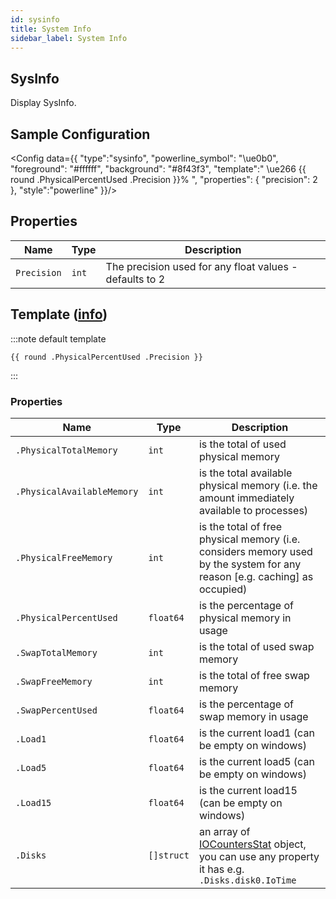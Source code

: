```yaml
---
id: sysinfo
title: System Info
sidebar_label: System Info
---
```


## SysInfo

Display SysInfo.

## Sample Configuration


<Config data={{
  "type":"sysinfo",
  "powerline_symbol": "\ue0b0",
  "foreground": "#ffffff",
  "background": "#8f43f3",
  "template":" \ue266 {{ round .PhysicalPercentUsed .Precision }}% ",
  "properties": {
    "precision": 2
  },
  "style":"powerline"
}}/>

## Properties

| Name        | Type  | Description                                             |
| ----------- | ----- | ------------------------------------------------------- |
| `Precision` | `int` | The precision used for any float values - defaults to 2 |

## Template ([info][templates])

:::note default template

```template
{{ round .PhysicalPercentUsed .Precision }}
```

:::

### Properties

| Name                       | Type       | Description                                                                                                               |
| -------------------------- | ---------- | ------------------------------------------------------------------------------------------------------------------------- |
| `.PhysicalTotalMemory`     | `int`      | is the total of used physical memory                                                                                      |
| `.PhysicalAvailableMemory` | `int`      | is the total available physical memory (i.e. the amount immediately available to processes)                               |
| `.PhysicalFreeMemory`      | `int`      | is the total of free physical memory (i.e. considers memory used by the system for any reason [e.g. caching] as occupied) |
| `.PhysicalPercentUsed`     | `float64`  | is the percentage of physical memory in usage                                                                             |
| `.SwapTotalMemory`         | `int`      | is the total of used swap memory                                                                                          |
| `.SwapFreeMemory`          | `int`      | is the total of free swap memory                                                                                          |
| `.SwapPercentUsed`         | `float64`  | is the percentage of swap memory in usage                                                                                 |
| `.Load1`                   | `float64`  | is the current load1 (can be empty on windows)                                                                            |
| `.Load5`                   | `float64`  | is the current load5 (can be empty on windows)                                                                            |
| `.Load15`                  | `float64`  | is the current load15 (can be empty on windows)                                                                           |
| `.Disks`                   | `[]struct` | an array of [IOCountersStat][ioinfo] object, you can use any property it has e.g. `.Disks.disk0.IoTime`                   |

[cpuinfo]: https://github.com/shirou/gopsutil/blob/78065a7ce2021f6a78c8d6f586a2683ba501dcec/cpu/cpu.go#L32
[ioinfo]: https://github.com/shirou/gopsutil/blob/e0ec1b9cda4470db704a862282a396986d7e930c/disk/disk.go#L32
[templates]: /docs/configuration/templates
